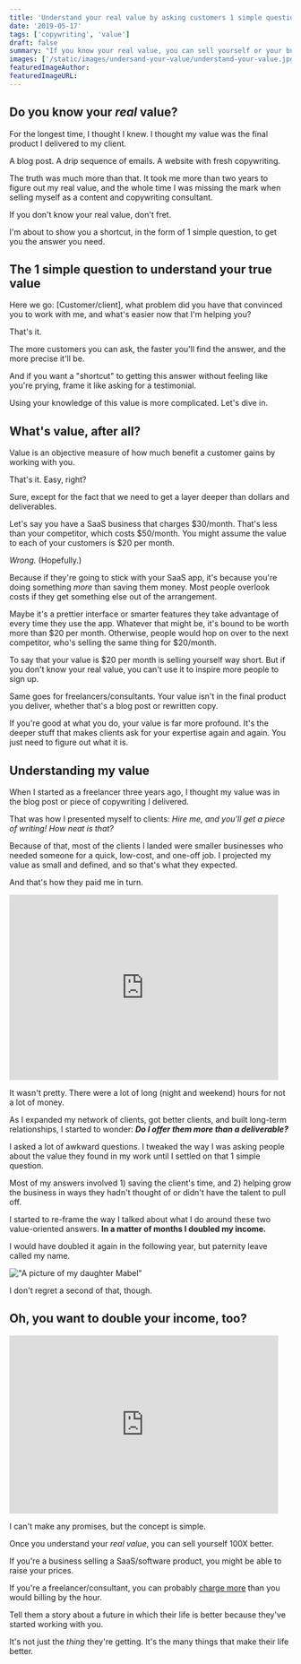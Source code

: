 ```yaml
---
title: 'Understand your real value by asking customers 1 simple question'
date: '2019-05-17'
tags: ['copywriting', 'value']
draft: false
summary: "If you know your real value, you can sell yourself or your business 100X better. And discovering it is much easier than you'd think."
images: ['/static/images/undersand-your-value/understand-your-value.jpg']
featuredImageAuthor:
featuredImageURL:
---
```


## Do you know your _real_ value?

For the longest time, I thought I knew. I thought my value was the final product I delivered to my client.

A blog post. A drip sequence of emails. A website with fresh copywriting.

The truth was much more than that. It took me more than two years to figure out my real value, and the whole time I was missing the mark when selling myself as a content and copywriting consultant.

If you don't know your real value, don't fret.

I'm about to show you a shortcut, in the form of 1 simple question, to get you the answer you need.

## The 1 simple question to understand your true value

Here we go: <span class="text-pink font-bold">[Customer/client], what problem did you have that convinced you to work with me, and what's easier now that I'm helping you?</span>

That's it.

The more customers you can ask, the faster you'll find the answer, and the more precise it'll be.

And if you want a "shortcut" to getting this answer without feeling like you're prying, frame it like asking for a testimonial.

Using your knowledge of this value is more complicated. Let's dive in.

## What's value, after all?

Value is an objective measure of how much benefit a customer gains by working with you.

That's it. Easy, right?

Sure, except for the fact that we need to get a layer deeper than dollars and deliverables.

Let's say you have a SaaS business that charges $30/month. That's less than your competitor, which costs $50/month. You might assume the value to each of your customers is $20 per month.

_Wrong._ (Hopefully.)

Because if they're going to stick with your SaaS app, it's because you're doing something _more_ than saving them money. Most people overlook costs if they get something else out of the arrangement.

Maybe it's a prettier interface or smarter features they take advantage of every time they use the app. Whatever that might be, it's bound to be worth more than $20 per month. Otherwise, people would hop on over to the next competitor, who's selling the same thing for $20/month.

To say that your value is $20 per month is selling yourself way short. But if you don't know your real value, you can't use it to inspire more people to sign up.

Same goes for freelancers/consultants. Your value isn't in the final product you deliver, whether that's a blog post or rewritten copy.

If you're good at what you do, your value is far more profound. It's the deeper stuff that makes clients ask for your expertise again and again. You just need to figure out what it is.

## Understanding my value

When I started as a freelancer three years ago, I thought my value was in the blog post or piece of copywriting I delivered.

That was how I presented myself to clients: _Hire me, and you'll get a piece of writing! How neat is that?_

Because of that, most of the clients I landed were smaller businesses who needed someone for a quick, low-cost, and one-off job. I projected my value as small and defined, and so that's what they expected.

And that's how they paid me in turn.

<iframe
  src="https://giphy.com/embed/2SBvv58qaLptK"
  width="480"
  height="331"
  frameBorder="0"
  class="giphy-embed"
  allowFullScreen
></iframe>

It wasn't pretty. There were a lot of long (night and weekend) hours for not a lot of money.

As I expanded my network of clients, got better clients, and built long-term relationships, I started to wonder: **_Do I offer them more than a deliverable?_**

I asked a lot of awkward questions. I tweaked the way I was asking people about the value they found in my work until I settled on that 1 simple question.

Most of my answers involved 1) saving the client's time, and 2) helping grow the business in ways they hadn't thought of or didn't have the talent to pull off.

I started to re-frame the way I talked about what I do around these two value-oriented answers. **In a matter of months I doubled my income.**

I would have doubled it again in the following year, but paternity leave called my name.

!["A picture of my daughter Mabel"](/static/images/understand-your-value/mabel.jpg)

I don't regret a second of that, though.

## Oh, you want to double your income, too?

<iframe
  src="https://giphy.com/embed/HjPbLbmep2aJO"
  width="480"
  height="318"
  frameBorder="0"
  class="giphy-embed"
  allowFullScreen
></iframe>

I can't make any promises, but the concept is simple.

Once you understand your _real value_, you can sell yourself 100X better.

If you're a business selling a SaaS/software product, you might be able to raise your prices.

If you're a freelancer/consultant, you can probably [charge more](https://doubleyourfreelancing.com/justifying-higher-rates-with-value-based-pricing/) than you would billing by the hour.

<span class="text-2xl text-sea font-bold leading-tight">
  Tell them a story about a future in which their life is better because they've started working
  with you.
</span>

It's not just the _thing_ they're getting. It's the many things that make their life better.
